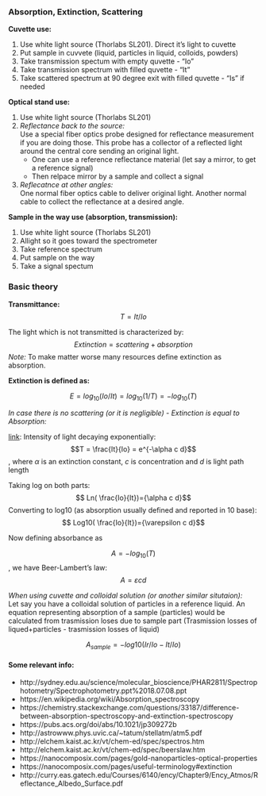 ### Absorption, Extinction, Scattering


__Cuvette use:__

1. Use white light source (Thorlabs SL201). Direct it's light to cuvette
2. Put sample in cuvvete (liquid, particles in liquid, colloids, powders)
3. Take transmission spectum with empty quvette - "Io"
4. Take transmission spectrum with filled quvette - "It"
5. Take scattered spectrum at 90 degree exit with filled quvette - "Is" if needed

__Optical stand use:__

1. Use white light source (Thorlabs SL201)
2. _Reflectance back to the source:_    
Use a special fiber optics probe designed for reflectance measurement if you are doing those. This probe has a collector of a reflected light around the central core sending an original light. 
    - One can use a reference reflectance material (let say a mirror, to get a reference signal)
    - Then relpace mirror by a sample and collect a signal
3. _Reflecatnce at other angles:_    
One normal fiber optics cable to deliver original light. Another normal cable to collect the reflectance at a desired angle.


__Sample in the way use (absorption, transmission):__

1. Use white light source (Thorlabs SL201)
2. Allight so it goes toward the spectrometer
3. Take reference spectrum
4. Put sample on the way
5. Take a signal spectum


### Basic theory

__Transmittance:__ $$T = It/Io$$

The light which is not transmitted is characterized by:    
$$Extinction = scattering + absorption$$
_Note:_ To make matter worse many resources define extinction as absorption. 

__Extinction is defined as:__

$$E = log_{10}(Io/It) = log_{10}(1/T) = -log_{10}(T)$$

_In case there is no scattering (or it is negligible) - Extinction is equal to Absorption:_

[link](http://sydney.edu.au/science/molecular_bioscience/PHAR2811/Spectrophotometry/Spectrophotometry.ppt%2018.07.08.ppt): Intensity of light decaying exponentially: $$T = \frac{It}{Io} = e^{-\alpha c d}$$, where $\alpha$ is an extinction constant, $c$ is concentration and $d$ is light path length

Taking log on both parts: $$ Ln( \frac{Io}{It})={\alpha c d}$$
Converting to log10 (as absorption usually defined and reported in 10 base):
$$ Log10( \frac{Io}{It})={\varepsilon c d}$$

Now defining absorbance as 

$$A=-log_{10}(T)$$, we have Beer-Lambert's law: $$A = \varepsilon c d$$


_When using cuvette and colloidal solution (or another similar situtaion):_   
Let say you have a colloidal solution of particles in a reference liquid. 
An equation representing absorption of a sample (particles) would be calculated from trasmission loses due to sample part (Trasmission losses of liqued+particles - trasmission losses of liquid) 

$$A_{sample} = -log10(Ir/Io - It/Io)$$


#### Some relevant info:

* http://sydney.edu.au/science/molecular_bioscience/PHAR2811/Spectrophotometry/Spectrophotometry.ppt%2018.07.08.ppt
* https://en.wikipedia.org/wiki/Absorption_spectroscopy
* https://chemistry.stackexchange.com/questions/33187/difference-between-absorption-spectroscopy-and-extinction-spectroscopy
* https://pubs.acs.org/doi/abs/10.1021/jp309272b
* http://astrowww.phys.uvic.ca/~tatum/stellatm/atm5.pdf
* http://elchem.kaist.ac.kr/vt/chem-ed/spec/spectros.htm
* http://elchem.kaist.ac.kr/vt/chem-ed/spec/beerslaw.htm
* https://nanocomposix.com/pages/gold-nanoparticles-optical-properties
* https://nanocomposix.com/pages/useful-terminology#extinction
* http://curry.eas.gatech.edu/Courses/6140/ency/Chapter9/Ency_Atmos/Reflectance_Albedo_Surface.pdf

